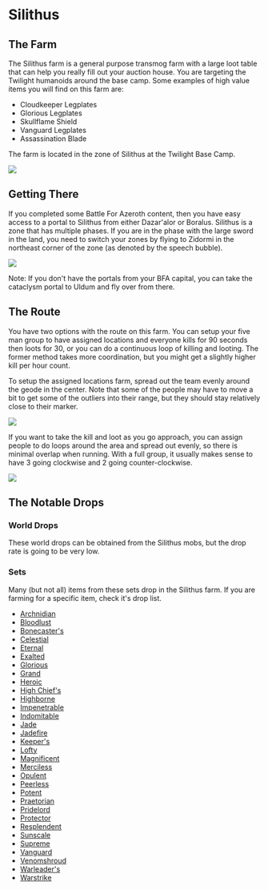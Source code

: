 
# Silithus

## The Farm
The Silithus farm is a general purpose transmog farm with a large loot table that can help you really fill out your auction house.  You are targeting the Twilight humanoids around the base camp. Some examples of high value items you will find on this farm are:

- <WowHeadItem id="14554">Cloudkeeper Legplates</WowHeadItem>
- <WowHeadItem id="14970">Glorious Legplates</WowHeadItem>
- <WowHeadItem id="1168">Skullflame Shield</WowHeadItem>
- <WowHeadItem id="14859">Vanguard Legplates</WowHeadItem>
- <WowHeadItem id="13036">Assassination Blade</WowHeadItem>

The farm is located in the zone of <WowHeadZone id="1377">Silithus</WowHeadZone> at the Twilight Base Camp.

![](../..//assets/silithus-location.jpg)

## Getting There
If you completed some Battle For Azeroth content, then you have easy access to a portal to Silithus from either <WowHeadZone id="8670">Dazar'alor</WowHeadZone> or <WowHeadZone id="8568">Boralus</WowHeadZone>. Silithus is a zone that has multiple phases. If you are in the phase with the large sword in the land, you need to switch your zones by flying to Zidormi in the northeast corner of the zone (as denoted by the speech bubble).

![](../..//assets/zidormi-silithus.jpg)

Note: If you don't have the portals from your BFA capital, you can take the cataclysm portal to Uldum and fly over from there.

## The Route
You have two options with the route on this farm. You can setup your five man group to have assigned locations and everyone kills for 90 seconds then loots for 30, or you can do a continuous loop of killing and looting.  The former method takes more coordination, but you might get a slightly higher kill per hour count.

To setup the assigned locations farm, spread out the team evenly around the geode in the center.  Note that some of the people may have to move a bit to get some of the outliers into their range, but they should stay relatively close to their marker.

![](../..//assets/silithus-markers.jpg)

If you want to take the kill and loot as you go approach, you can assign people to do loops around the area and spread out evenly, so there is minimal overlap when running.  With a full group, it usually makes sense to have 3 going clockwise and 2 going counter-clockwise.

![](../..//assets/silithus-route.gif)

## The Notable Drops

### World Drops
These world drops can be obtained from the Silithus mobs, but the drop rate is going to be very low.
<PoolHigh />


### Sets
Many (but not all) items from these sets drop in the Silithus farm.  If you are farming for a specific item, check it's drop list.

- [Archnidian](/misc/sets#archnidian)
- [Bloodlust](/misc/sets#bloodlust)
- [Bonecaster's](/misc/sets#bonecasters)
- [Celestial](/misc/sets#celestial)
- [Eternal](/misc/sets#eternal)
- [Exalted](/misc/sets#exalted)
- [Glorious](/misc/sets#glorious)
- [Grand](/misc/sets#grand)
- [Heroic](/misc/sets#heroic)
- [High Chief's](/misc/sets#highchiefs)
- [Highborne](/misc/sets#highborne)
- [Impenetrable](/misc/sets#impenetrable)
- [Indomitable](/misc/sets#indomitable)
- [Jade](/misc/sets#jade)
- [Jadefire](/misc/sets#jadefire)
- [Keeper's](/misc/sets#keepers)
- [Lofty](/misc/sets#lofty)
- [Magnificent](/misc/sets#magnificent)
- [Merciless](/misc/sets#merciless)
- [Opulent](/misc/sets#opulent)
- [Peerless](/misc/sets#peerless)
- [Potent](/misc/sets#potent)
- [Praetorian](/misc/sets#praetorian)
- [Pridelord](/misc/sets#pridelord)
- [Protector](/misc/sets#protector)
- [Resplendent](/misc/sets#resplendent)
- [Sunscale](/misc/sets#sunscale)
- [Supreme](/misc/sets#supreme)
- [Vanguard](/misc/sets#vanguard)
- [Venomshroud](/misc/sets#venomshroud)
- [Warleader's](/misc/sets#warleaders)
- [Warstrike](/misc/sets#warstrike)